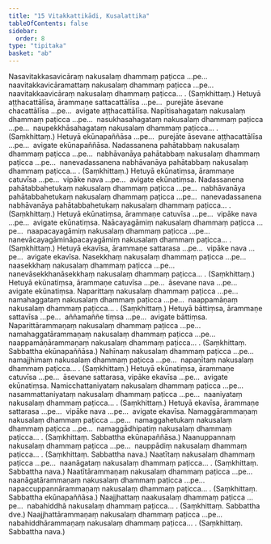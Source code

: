 ```yaml
---
title: "15 Vitakkattikādi, Kusalattika"
tableOfContents: false
sidebar:
  order: 8
type: "tipitaka"
basket: "ab"
---
```



<DynamicBreadcrumb />

<Division number="47">

<Paragraph number="111">
Nasavitakkasavicāraṃ nakusalaṃ dhammaṃ paṭicca …pe…  naavitakkavicāramattaṃ nakusalaṃ dhammaṃ paṭicca …pe…  naavitakkaavicāraṃ nakusalaṃ dhammaṃ paṭicca… . (Saṃkhittaṃ.)
</Paragraph>

<Paragraph number="112">
Hetuyā aṭṭhacattālīsa, ārammaṇe sattacattālīsa …pe…  purejāte āsevane chacattālīsa …pe…  avigate aṭṭhacattālīsa.
</Paragraph>

</Division>
<Division number="48">

<Paragraph number="113">
Napītisahagataṃ nakusalaṃ dhammaṃ paṭicca …pe…  nasukhasahagataṃ nakusalaṃ dhammaṃ paṭicca …pe…  naupekkhāsahagataṃ nakusalaṃ dhammaṃ paṭicca… . (Saṃkhittaṃ.)
</Paragraph>

<Paragraph number="114">
Hetuyā ekūnapaññāsa …pe…  purejāte āsevane aṭṭhacattālīsa …pe…  avigate ekūnapaññāsa.
</Paragraph>

</Division>
<Division number="49">

<Paragraph number="115">
Nadassanena pahātabbaṃ nakusalaṃ dhammaṃ paṭicca …pe…  nabhāvanāya pahātabbaṃ nakusalaṃ dhammaṃ paṭicca …pe…  nanevadassanena nabhāvanāya pahātabbaṃ nakusalaṃ dhammaṃ paṭicca… . (Saṃkhittaṃ.)
</Paragraph>

<Paragraph number="116">
Hetuyā ekūnatiṃsa, ārammaṇe catuvīsa …pe…  vipāke nava …pe…  avigate ekūnatiṃsa.
</Paragraph>

</Division>
<Division number="50">

<Paragraph number="117">
Nadassanena pahātabbahetukaṃ nakusalaṃ dhammaṃ paṭicca …pe…  nabhāvanāya pahātabbahetukaṃ nakusalaṃ dhammaṃ paṭicca …pe…  nanevadassanena nabhāvanāya pahātabbahetukaṃ nakusalaṃ dhammaṃ paṭicca… . (Saṃkhittaṃ.)
</Paragraph>

<Paragraph number="118">
Hetuyā ekūnatiṃsa, ārammaṇe catuvīsa …pe…  vipāke nava …pe…  avigate ekūnatiṃsa.
</Paragraph>

</Division>
<Division number="51">

<Paragraph number="119">
Naācayagāmiṃ nakusalaṃ dhammaṃ paṭicca …pe…  naapacayagāmiṃ nakusalaṃ dhammaṃ paṭicca …pe…  nanevācayagāmināpacayagāmiṃ nakusalaṃ dhammaṃ paṭicca… . (Saṃkhittaṃ.)
</Paragraph>

<Paragraph number="120">
Hetuyā ekavīsa, ārammaṇe sattarasa …pe…  vipāke nava …pe…  avigate ekavīsa.
</Paragraph>

</Division>
<Division number="52">

<Paragraph number="121">
Nasekkhaṃ nakusalaṃ dhammaṃ paṭicca …pe…  naasekkhaṃ nakusalaṃ dhammaṃ paṭicca …pe…  nanevāsekkhanāsekkhaṃ nakusalaṃ dhammaṃ paṭicca… . (Saṃkhittaṃ.)
</Paragraph>

<Paragraph number="122">
Hetuyā ekūnatiṃsa, ārammaṇe catuvīsa …pe…  āsevane nava …pe…  avigate ekūnatiṃsa.
</Paragraph>

</Division>
<Division number="53">

<Paragraph number="123">
Naparittaṃ nakusalaṃ dhammaṃ paṭicca …pe…  namahaggataṃ nakusalaṃ dhammaṃ paṭicca …pe…  naappamāṇaṃ nakusalaṃ dhammaṃ paṭicca… . (Saṃkhittaṃ.)
</Paragraph>

<Paragraph number="124">
Hetuyā bāttiṃsa, ārammaṇe sattavīsa …pe…  aññamaññe tiṃsa …pe…  avigate bāttiṃsa.
</Paragraph>

</Division>
<Division number="54">

<Paragraph number="125">
Naparittārammaṇaṃ nakusalaṃ dhammaṃ paṭicca …pe…  namahaggatārammaṇaṃ nakusalaṃ dhammaṃ paṭicca …pe…  naappamāṇārammaṇaṃ nakusalaṃ dhammaṃ paṭicca… . (Saṃkhittaṃ. Sabbattha ekūnapaññāsa.)
</Paragraph>

</Division>
<Division number="55">

<Paragraph number="126">
Nahīnaṃ nakusalaṃ dhammaṃ paṭicca …pe…  namajjhimaṃ nakusalaṃ dhammaṃ paṭicca …pe…  napaṇītaṃ nakusalaṃ dhammaṃ paṭicca… . (Saṃkhittaṃ.)
</Paragraph>

<Paragraph number="127">
Hetuyā ekūnatiṃsa, ārammaṇe catuvīsa …pe…  āsevane sattarasa, vipāke ekavīsa …pe…  avigate ekūnatiṃsa.
</Paragraph>

</Division>
<Division number="56">

<Paragraph number="128">
Namicchattaniyataṃ nakusalaṃ dhammaṃ paṭicca …pe…  nasammattaniyataṃ nakusalaṃ dhammaṃ paṭicca …pe…  naaniyataṃ nakusalaṃ dhammaṃ paṭicca… . (Saṃkhittaṃ.)
</Paragraph>

<Paragraph number="129">
Hetuyā ekavīsa, ārammaṇe sattarasa …pe…  vipāke nava …pe…  avigate ekavīsa.
</Paragraph>

</Division>
<Division number="57">

<Paragraph number="130">
Namaggārammaṇaṃ nakusalaṃ dhammaṃ paṭicca …pe…  namaggahetukaṃ nakusalaṃ dhammaṃ paṭicca …pe…  namaggādhipatiṃ nakusalaṃ dhammaṃ paṭicca… . (Saṃkhittaṃ. Sabbattha ekūnapaññāsa.)
</Paragraph>

</Division>
<Division number="58">

<Paragraph number="131">
Naanuppannaṃ nakusalaṃ dhammaṃ paṭicca …pe…  nauppādiṃ nakusalaṃ dhammaṃ paṭicca… . (Saṃkhittaṃ. Sabbattha nava.)
</Paragraph>

</Division>
<Division number="59">

<Paragraph number="132">
Naatītaṃ nakusalaṃ dhammaṃ paṭicca …pe…  naanāgataṃ nakusalaṃ dhammaṃ paṭicca… . (Saṃkhittaṃ. Sabbattha nava.)
</Paragraph>

</Division>
<Division number="60">

<Paragraph number="133">
Naatītārammaṇaṃ nakusalaṃ dhammaṃ paṭicca …pe…  naanāgatārammaṇaṃ nakusalaṃ dhammaṃ paṭicca …pe…  napaccuppannārammaṇaṃ nakusalaṃ dhammaṃ paṭicca… . (Saṃkhittaṃ. Sabbattha ekūnapaññāsa.)
</Paragraph>

</Division>
<Division number="61">

<Paragraph number="134">
Naajjhattaṃ naakusalaṃ dhammaṃ paṭicca …pe…  nabahiddhā nakusalaṃ dhammaṃ paṭicca… . (Saṃkhittaṃ. Sabbattha dve.)
</Paragraph>

</Division>
<Division number="62">

<Paragraph number="135">
Naajjhattārammaṇaṃ nakusalaṃ dhammaṃ paṭicca …pe…  nabahiddhārammaṇaṃ nakusalaṃ dhammaṃ paṭicca… . (Saṃkhittaṃ. Sabbattha nava.)
</Paragraph>
</Division>